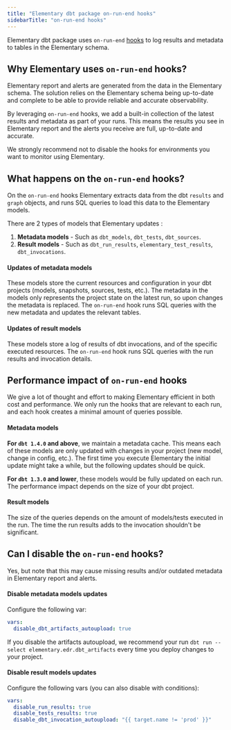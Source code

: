 ```yaml
---
title: "Elementary dbt package on-run-end hooks"
sidebarTitle: "on-run-end hooks"
---
```


Elementary dbt package uses `on-run-end` [hooks](https://docs.getdbt.com/reference/project-configs/on-run-start-on-run-end) to log results and metadata to tables in the Elementary schema.

## Why Elementary uses `on-run-end` hooks?

Elementary report and alerts are generated from the data in the Elementary schema. 
The solution relies on the Elementary schema being up-to-date and complete to be able to provide reliable and accurate observability. 

By leveraging `on-run-end` hooks, we add a built-in collection of the latest results and metadata as part of your runs.
This means the results you see in Elementary report and the alerts you receive are full, up-to-date and accurate.   

We strongly recommend not to disable the hooks for environments you want to monitor using Elementary. 

## What happens on the `on-run-end` hooks?

On the `on-run-end` hooks Elementary extracts data from the dbt `results` and `graph` objects, and runs SQL queries to load this data to the Elementary models.  

There are 2 types of models that Elementary updates :

1. **Metadata models** - Such as `dbt_models`, `dbt_tests`, `dbt_sources`.
2. **Result models** - Such as `dbt_run_results`, `elementary_test_results`, `dbt_invocations`.

#### Updates of metadata models

These models store the current resources and configuration in your dbt projects (models, snapshots, sources, tests, etc.).
The metadata in the models only represents the project state on the latest run, so upon changes the metadata is replaced.
The `on-run-end` hook runs SQL queries with the new metadata and updates the relevant tables.

#### Updates of result models
These models store a log of results of dbt invocations, and of the specific executed resources.
The `on-run-end` hook runs SQL queries with the run results and invocation details. 


## Performance impact of `on-run-end` hooks

We give a lot of thought and effort to making Elementary efficient in both cost and performance.
We only run the hooks that are relevant to each run, and each hook creates a minimal amount of queries possible.

#### Metadata models

**For `dbt 1.4.0` and above**, we maintain a metadata cache. This means each of these models are only updated with changes in your project (new model, change in config, etc.).
The first time you execute Elementary the initial update might take a while, but the following updates should be quick.

**For `dbt 1.3.0` and lower**, these models would be fully updated on each run.
The performance impact depends on the size of your dbt project. 

#### Result models

The size of the queries depends on the amount of models/tests executed in the run. 
The time the run results adds to the invocation shouldn't be significant.


## Can I disable the `on-run-end` hooks?

Yes, but note that this may cause missing results and/or outdated metadata in Elementary report and alerts. 

#### Disable metadata models updates

Configure the following var:
```yaml dbt_project.yml
vars:
  disable_dbt_artifacts_autoupload: true 
```
If you disable the artifacts autoupload, we recommend your run `dbt run --select elementary.edr.dbt_artifacts` every time you deploy changes to your project. 

#### Disable result models updates

Configure the following vars (you can also disable with conditions):
```yaml dbt_project.yml
vars:
  disable_run_results: true
  disable_tests_results: true
  disable_dbt_invocation_autoupload: "{{ target.name != 'prod' }}"
```
